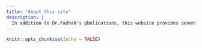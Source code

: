 ```yaml
---
title: "About this site"
description: |
  In addition to Dr.Fadhah's pbulications, this website provides several short toturials to R and Statistics. 
---
```


```r
knitr::opts_chunk$set(echo = FALSE)
```

